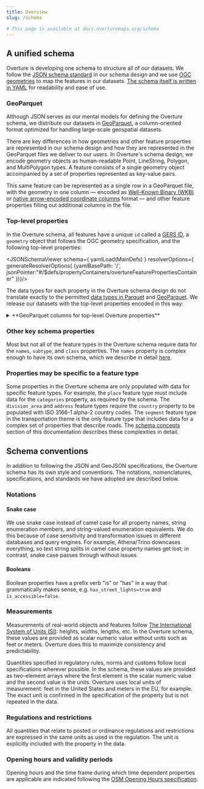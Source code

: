 ```yaml
---
title: Overview
slug: /schema

# This page is available at docs.overturemaps.org/schema
---
```


## A unified schema
Overture is developing one schema to structure all of our datasets. We follow the [JSON schema standard](https://json-schema.org/) in our schema design and we use [OGC geometries](https://www.ogc.org/publications/standard/sfa/) to map the features in our datasets. [The schema itself is written in YAML](https://github.com/OvertureMaps/schema/blob/dev/schema/schema.yaml) for readability and ease of use.

### GeoParquet 
Although JSON serves as our mental models for defining the Overture schema, we distribute our datasets in [GeoParquet](https://geoparquet.org/), a column-oriented format optimized for handling large-scale geospatial datasets. 

There are key differences in how geometries and other feature properties are represented in our schema design and how they are represented in the GeoParquet files we deliver to our users. In Overture's schema design, we encode geometry objects as human-readable Point, LineString, Polygon, and MultiPolygon types. A feature consists of a single geometry object accompanied by a set of properties represented as key-value pairs. 

This same feature can be represented as a single row in a GeoParquet file, with the geometry in one column &mdash; encoded as [Well-Known Binary (WKB)](https://libgeos.org/specifications/wkb/) or [native arrow-encoded coordinate columns](https://geoarrow.org/format.html) format &mdash; and other feature properties filling out additional columns in the file. 


### Top-level properties
In the Overture schema, all features have a unique `id` called a [GERS ID](https://docs.overturemaps.org/gers/), a `geometry` object that follows the OGC geometry specification, and the following top-level properties:

<JSONSchemaViewer
  schema={ yamlLoad(MainDefs) }
  resolverOptions={ generateResolverOptions( {yamlBasePath: '/', jsonPointer:"#/$defs/propertyContainers/overtureFeaturePropertiesContainer" })}/>

<!-- Below is an example of how you can reference just 1 property within the properties container 
<JSONSchemaViewer
  schema={ yamlLoad(MainDefs) }
  resolverOptions={ generateResolverOptions( {yamlBasePath: '/', jsonPointer:"#/$defs/propertyContainers/overtureFeaturePropertiesContainer/properties/geometry" })}/> 
  -->

 The data types for each property in the Overture schema design do not translate exactly to the permitted [data types in Parquet](https://parquet.apache.org/docs/file-format/types/) and [GeoParquet](https://geoparquet.org/releases/v1.1.0/). We release our datasets with the top-level properties encoded in this way:

<details>
<summary>**GeoParquet columns for top-level Overture properties**</summary>
| column_name | column_type | description |
| --- | --- | --- |
| **id** | *string* | an Overture feature's unique id, part of the Global Entity Reference System (GERS) |
| **geometry** | *binary* | well-known binary (WKB) representation of the feature geometry |
| **bbox** | *struct\<xmin: float, xmax: float, ymin: float, ymax: float\>* | area defined by two longitudes and two latitudes: latitude is a decimal number between -90.0 and 90.0; longitude is a decimal number between -180.0 and 180.0. |
| **theme** | *string* | one of six Overture data themes |
| **type** | *string* | one of 14 Overture feature types | 
| **version** | *int32* | version number of the feature, incremented in each Overture release where the geometry or attributes of this feature changed |
| **sources** | *list\<element: struct\<property: string, dataset: string, record_id: string, update_time: string, confidence: double, between: list\<double\>\>\>* | array of source information for the properties of a given feature |
</details>

### Other key schema properties
Most but not all of the feature types in the Overture schema require data for the `names`, `subtype`, and `class` properties. The `names` property is complex enough to have its own schema, which we describe in detail [here](/schema/concepts/names). 

### Properties may be specific to a feature type
Some properties in the Overture schema are only populated with data for specific feature types. For example, the `place` feature type must include data for the `categories` property, as required by the schema. The `division_area` and `address` feature types require the `country` property to be populated with ISO 3166-1 alpha-2 country codes. The `segment` feature type in the transportation theme is the only feature type that includes data for a complex set of properties that describe roads. The [schema concepts](concepts) section of this documentation describes these complexities in detail.


## Schema conventions
In addition to following the JSON and GeoJSON specifications, the Overture schema has its own style and conventions. The notations, nomenclatures, specifications, and standards we have adopted are described below. 

### Notations

#### Snake case
We use snake case instead of camel case for all property names, string enumeration members, and string-valued enumeration equivalents. We do this because of case sensitivity and transformation issues in different databases and query engines. For example, Athena/Trino downcases everything, so text string splits in camel case property names get lost; in contrast, snake case passes through without issues. 

#### Booleans
Boolean properties have a prefix verb "is" or "has" in a way that grammatically makes sense, e.g. `has_street_lights=true` and `is_accessible=false`.

### Measurements

<!-- add to the docs: if we're using both feet and meters in measurements, what's the best way to determine the unit of measure? the schema, presumably, but also the bounding box of the data?
-->

Measurements of real-world objects and features follow [The International System of Units (SI)](https://www.bipm.org/en/publications/si-brochure): heights, widths, lengths, etc. In the Overture schema, these values are provided as scalar numeric value without units such as feet or meters. Overture does this to maximize consistency and predictability.

Quantities specified in regulatory rules, norms and customs follow local specifications wherever possible. In the schema, these values are provided as two-element arrays where the first element is the scalar numeric value and the second value is the units. Overture uses local units of measurement: feet in the United States and meters in the EU, for example. The exact unit is confirmed in the specification of the property but is not repeated in the data.

### Regulations and restrictions

All quantities that relate to posted or ordinance regulations and restrictions are expressed in the same units as used in the regulation. The unit is explicitly included with the property in the data.

### Opening hours and validity periods

Opening hours and the time frame during which time dependent properties are applicable are indicated following the [OSM Opening Hours specification](https://wiki.openstreetmap.org/wiki/Key:opening_hours/specification).

<!-- This is not yet true 
### Extensions

Overture allows for add hoc extensions beyond what is described in the schema. All extensions are prefixed with `ext_`. Extensions can be provided at the theme level, the type level, or the property level.
-->

